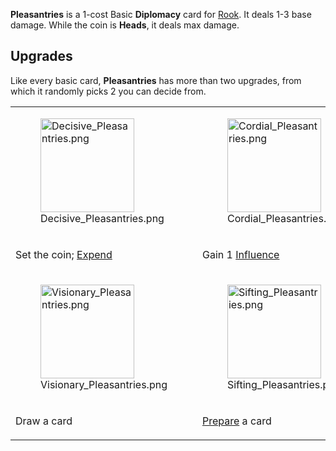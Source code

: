 {{Card
|character = Rook
|rarity = Basic
|decktype = Negotiation
|cardtype = Diplomacy
|upgradeable = Yes
|expreq = 8
|upgrade1 = Decisive Pleasantries
|upgrade2 = Cordial Pleasantries
|upgrade3 = Rigged Pleasantries
|upgrade4 = Tall Pleasantries
|upgrade5 = Visionary Pleasantries
|upgrade6 = Sifting Pleasantries
|upgrade7 = Speculative Pleasantries
|upgrade8 = Lucid Pleasantries}}
{{Quote|Oh, I've been well thank you.}}
'''Pleasantries''' is a 1-cost Basic '''Diplomacy''' card for [[Rook]]. It deals 1-3 base damage. While the coin is '''Heads''', it deals max damage.

==Upgrades==
Like every basic card, '''Pleasantries''' has more than two upgrades, from which it randomly picks 2 you can decide from.
{| class="wikitable" style="text-align:center"
|-
|[[File:Decisive Pleasantries.png|150px]]
|[[File:Cordial  Pleasantries.png|150px]]
|[[File:Rigged Pleasantries.png|150px]]
|[[File:Tall Pleasantries.png|150px]]
|-
!Set the coin; [[Expend]]
!Gain 1 [[Influence]]
![[Rig]] 1 [[Heads]]
!More max damage
|-
|[[File:Visionary Pleasantries.png|150px]]
|[[File:Sifting Pleasantries.png|150px]]
|[[File:Speculative Pleasantries.png|150px]]
|[[File:Lucid Pleasantries.png|150px]]
|-
!Draw a card
![[Prepare]] a card
![[Gamble]]
![[Destroy]]
|}
